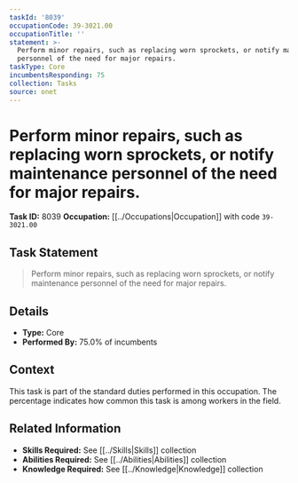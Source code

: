 ```yaml
---
taskId: '8039'
occupationCode: 39-3021.00
occupationTitle: ''
statement: >-
  Perform minor repairs, such as replacing worn sprockets, or notify maintenance
  personnel of the need for major repairs.
taskType: Core
incumbentsResponding: 75
collection: Tasks
source: onet
---
```

# Perform minor repairs, such as replacing worn sprockets, or notify maintenance personnel of the need for major repairs.

**Task ID:** 8039
**Occupation:** [[../Occupations|Occupation]] with code `39-3021.00`

## Task Statement

> Perform minor repairs, such as replacing worn sprockets, or notify maintenance personnel of the need for major repairs.

## Details

- **Type:** Core
- **Performed By:** 75.0% of incumbents

## Context

This task is part of the standard duties performed in this occupation. The percentage indicates how common this task is among workers in the field.

## Related Information

- **Skills Required:** See [[../Skills|Skills]] collection
- **Abilities Required:** See [[../Abilities|Abilities]] collection
- **Knowledge Required:** See [[../Knowledge|Knowledge]] collection
